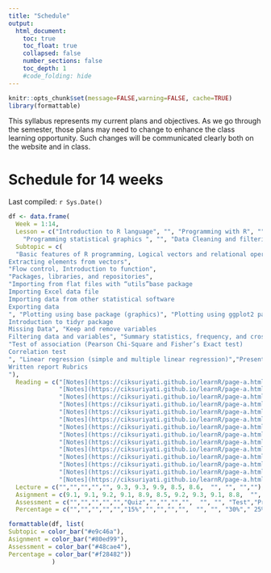 ```yaml
---
title: "Schedule"
output:
  html_document:
    toc: true
    toc_float: true
    collapsed: false
    number_sections: false
    toc_depth: 1
    #code_folding: hide
---
```


```r
knitr::opts_chunk$set(message=FALSE,warning=FALSE, cache=TRUE)
library(formattable)
```

This syllabus represents my current plans and objectives. As we go through the semester, those plans may need to change to enhance the class learning opportunity. Such changes will be communicated clearly both on the website and in class.


# Schedule for 14 weeks

Last compiled: `r Sys.Date()`

```r
df <- data.frame(
  Week = 1:14,
  Lesson = c("Introduction to R language", "", "Programming with R", "", " Importing data into R",
    "Programming statistical graphics ", "", "Data Cleaning and filtering", "", "Basic Statistical Analysis", "", "", "",""),
  Subtopic = c(
  "Basic features of R programming, Logical vectors and relational operators ", "Data frames and list
Extracting elements from vectors", 
"Flow control, Introduction to function", 
"Packages, libraries, and repositories", 
"Importing from flat files with “utils”base package
Importing Excel data file
Importing data from other statistical software
Exporting data
", "Plotting using base package (graphics)", "Plotting using ggplot2 package (graphics)", "Introduction to tidy data
Introduction to tidyr package
Missing Data", "Keep and remove variables
Filtering data and variables", "Summary statistics, frequency, and cross tabulation table",  "Test of single mean,independent t-test, paired t-test, one-way ANOVA", 
"Test of association (Pearson Chi-Square and Fisher’s Exact test)
Correlation test
", "Linear regression (simple and multiple linear regression)","Presentation guidelines
Written report Rubrics
"),
  Reading = c("[Notes](https://ciksuriyati.github.io/learnR/page-a.html)", 
              "[Notes](https://ciksuriyati.github.io/learnR/page-a.html)", 
              "[Notes](https://ciksuriyati.github.io/learnR/page-a.html)", 
              "[Notes](https://ciksuriyati.github.io/learnR/page-a.html)", 
              "[Notes](https://ciksuriyati.github.io/learnR/page-a.html)", 
              "[Notes](https://ciksuriyati.github.io/learnR/page-a.html)", 
              "[Notes](https://ciksuriyati.github.io/learnR/page-a.html)", 
              "[Notes](https://ciksuriyati.github.io/learnR/page-a.html)", 
              "[Notes](https://ciksuriyati.github.io/learnR/page-a.html)", 
              "[Notes](https://ciksuriyati.github.io/learnR/page-a.html)", 
              "[Notes](https://ciksuriyati.github.io/learnR/page-a.html)", 
              "[Notes](https://ciksuriyati.github.io/learnR/page-a.html)", 
              "[Notes](https://ciksuriyati.github.io/learnR/page-a.html)",
              "[Notes](https://ciksuriyati.github.io/learnR/page-a.html)"),
  Lecture = c("","","","","", 9.3, 9.3, 9.9, 8.5, 8.6,  "", "", "",""),
  Asignment = c(9.1, 9.1, 9.2, 9.1, 8.9, 8.5, 9.2, 9.3, 9.1, 8.8,  "", "", "",""),
  Assessment = c("","","","","","Quiz","","","","",  "", "", "Test","Presentation & Report"),
  Percentage = c("","","","","","15%","","","","",  "", "", "30%"," 25% & 30%"))

formattable(df, list(
Subtopic = color_bar("#e9c46a"),
Asignment = color_bar("#80ed99"),
Assessment = color_bar("#48cae4"),
Percentage = color_bar("#f28482"))
            )

```

